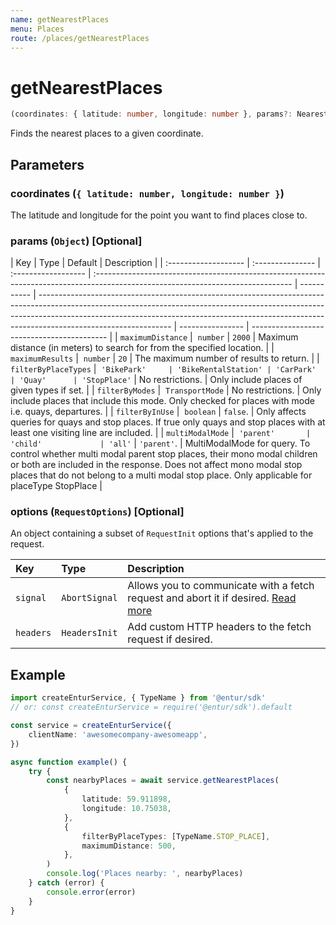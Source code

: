 ```yaml
---
name: getNearestPlaces
menu: Places
route: /places/getNearestPlaces
---
```


# getNearestPlaces

```typescript
(coordinates: { latitude: number, longitude: number }, params?: NearestPlacesParams) => Promise<Array<NearestPlace>>
```

Finds the nearest places to a given coordinate.

## Parameters

### coordinates (`{ latitude: number, longitude: number }`)

The latitude and longitude for the point you want to find places close to.

### params (`Object`) [Optional]

| Key                  | Type             | Default             | Description                                                                                                                      |
| :------------------- | :--------------- | :------------------ | :------------------------------------------------------------------------------------------------------------------------------- | ----------- | --------------------------------------------------------------------------------------------------------------------------------------------------------------------------------------------------------------------------------------------------------------------------- | ---------------- | ------------------------------------------ |
| `maximumDistance`    |  `number`        | `2000`              | Maximum distance (in meters) to search for from the specified location.                                                          |
| `maximumResults`     |  `number`        | `20`                | The maximum number of results to return.                                                                                         |
| `filterByPlaceTypes` |  `'BikePark'     | 'BikeRentalStation' | 'CarPark'                                                                                                                        | 'Quay'      | 'StopPlace'`                                                                                                                                                                                                                                                                | No restrictions. | Only include places of given types if set. |
| `filterByModes`      |  `TransportMode` | No restrictions.    | Only include places that include this mode. Only checked for places with mode i.e. quays, departures.                            |
| `filterByInUse`      |  `boolean`       | `false`.            | Only affects queries for quays and stop places. If true only quays and stop places with at least one visiting line are included. |
| `multiModalMode`     |  `'parent'       | 'child'             | 'all'`                                                                                                                           | `'parent'`. | MultiModalMode for query. To control whether multi modal parent stop places, their mono modal children or both are included in the response. Does not affect mono modal stop places that do not belong to a multi modal stop place. Only applicable for placeType StopPlace |

### options (`RequestOptions`) [Optional]

An object containing a subset of `RequestInit` options that's applied to the request.

| Key      | Type          | Description                                                                                                                                       |
| :------- | :------------ | :------------------------------------------------------------------------------------------------------------------------------------------------ |
| `signal` | `AbortSignal` | Allows you to communicate with a fetch request and abort it if desired. [Read more](https://developer.mozilla.org/en-US/docs/Web/API/AbortSignal) |
| `headers`| `HeadersInit` | Add custom HTTP headers to the fetch request if desired.                                                                                          |

## Example

```typescript
import createEnturService, { TypeName } from '@entur/sdk'
// or: const createEnturService = require('@entur/sdk').default

const service = createEnturService({
    clientName: 'awesomecompany-awesomeapp',
})

async function example() {
    try {
        const nearbyPlaces = await service.getNearestPlaces(
            {
                latitude: 59.911898,
                longitude: 10.75038,
            },
            {
                filterByPlaceTypes: [TypeName.STOP_PLACE],
                maximumDistance: 500,
            },
        )
        console.log('Places nearby: ', nearbyPlaces)
    } catch (error) {
        console.error(error)
    }
}
```

